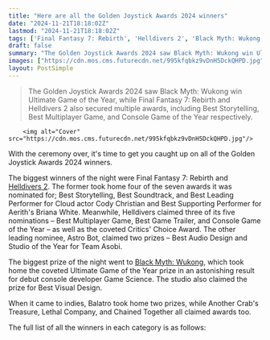 ```yaml
---
title: "Here are all the Golden Joystick Awards 2024 winners"
date: "2024-11-21T18:18:02Z"
lastmod: "2024-11-21T18:18:02Z"
tags: ['Final Fantasy 7: Rebirth', 'Helldivers 2', 'Black Myth: Wukong', 'Astro Bot', 'Golden Joystick Awards 2024', 'Action RPG', 'Console Game', 'Multiplayer Game', 'Indie Game']
draft: false
summary: "The Golden Joystick Awards 2024 saw Black Myth: Wukong win Ultimate Game of the Year, while Final Fantasy 7: Rebirth and Helldivers 2 also secured multiple awards, including Best Storytelling, Best Multiplayer Game, and Console Game of the Year respectively."
images: ["https://cdn.mos.cms.futurecdn.net/995kfqbkz9vDnH5DckQHPD.jpg"]
layout: PostSimple
---
```

> The Golden Joystick Awards 2024 saw Black Myth: Wukong win Ultimate Game of the Year, while Final Fantasy 7: Rebirth and Helldivers 2 also secured multiple awards, including Best Storytelling, Best Multiplayer Game, and Console Game of the Year respectively.


        <img alt="Cover" src="https://cdn.mos.cms.futurecdn.net/995kfqbkz9vDnH5DckQHPD.jpg"/>
        
With the ceremony over, it's time to get you caught up on all of the Golden Joystick Awards 2024 winners.  

The biggest winners of the night were Final Fantasy 7: Rebirth and [Helldivers 2](https://www.gamesradar.com/helldivers-2-guide/). The former took home four of the seven awards it was nominated for; Best Storytelling, Best Soundtrack, and Best Leading Performer for Cloud actor Cody Christian and Best Supporting Performer for Aerith's Briana White. Meanwhile, Helldivers claimed three of its five nominations – Best Multiplayer Game, Best Game Trailer, and Console Game of the Year – as well as the coveted Critics' Choice Award. The other leading nominee, Astro Bot, claimed two prizes – Best Audio Design and Studio of the Year for Team Asobi.

The biggest prize of the night went to [Black Myth: Wukong](https://www.gamesradar.com/games/action-rpg/black-myth-wukong-guide/), which took home the coveted Ultimate Game of the Year prize in an astonishing result for debut console developer Game Science. The studio also claimed the prize for Best Visual Design.

When it came to indies, Balatro took home two prizes, while Another Crab's Treasure, Lethal Company, and Chained Together all claimed awards too.

The full list of all the winners in each category is as follows:
        